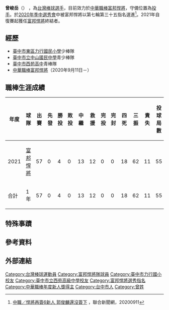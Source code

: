 {{Infobox CPBL player|
|name=曾峻岳|
|image=File:曾峻岳於107年玉山盃.jpg|
|width=300|
|position=投手|
|team=富邦悍將|
|number=60|
|bats=右|
|throws=右|
最快球速：154km/s
|birthdate={{birth_date_and_age|2001|11|7|mf=y}}|
|birthplace={{TWN}}[[臺中市|臺中市]]|
|debutdate=3月14日
|debutyear=2021年
|debutteam=富邦悍將
|statyear=2021年球季
|stat1label=勝投—敗投
|stat1value=4-0
|stat2label=中繼－救援
|stat2value=13-12
|stat3label=三振—四壞
|stat3value=62-16
|stat4label=防禦率
|stat4value=1.80
|teams=<nowiki></nowiki> 
*[[富邦悍將|富邦悍將]]（2020年9月11日－）
|awards=<nowiki></nowiki>
*[[中華職棒年度新人王|中華職棒年度新人王]]（2021）
}}

'''曾峻岳'''（{{bd|2001年|11月7日}}） ，為[[台灣|台灣]][[棒球|棒球]][[選手|選手]]，目前效力於[[中華職棒|中華職棒]][[富邦悍將|富邦悍將]]，守備位置為[[投手|投手]]。於[[中華職棒歷年選秀會#職棒三十一年（2020年）|2020年季中選秀會]]中被富邦悍將以第七輪第三十五指名選進<ref>[https://udn.com/news/story/7001/4851918 中職／悍將再簽6新人 郭俊麟還沒簽下] {{Wayback|url=https://udn.com/news/story/7001/4851918 |date=20210109090924 }}，聯合新聞網，20200911</ref>。2021年自復賽起獲任[[富邦悍將|富邦悍將]]終結者。

==經歷==
*[[臺中市東區力行國民小學|臺中市東區力行國民小學]]少棒隊
*[[臺中市立中山國民中學|臺中市立中山國民中學]]青少棒隊
*[[臺中市|臺中市]][[西苑高中|西苑高中]]青棒隊
*[[中華職棒|中華職棒]][[富邦悍將|富邦悍將]]（2020年9月11日－）

==職棒生涯成績==
{| class="wikitable" width="1000px"
|- align="center"
!年度!!球隊!!出賽!!先發!!勝投!!敗投!!中繼!!救援!!完投!!完封!!四死!!三振!!責失!!投球局數!!自責分率!!被上壘率
|- align="center"
|2021||[[富邦悍將|富邦悍將]]||57||0||4||0||13||12||0||0||18||62||11||55||1.80||0.95
|- style="background:#004a9c;color:#FFFFFF" align="center" 
|合計||1年||57||0||4||0||13||12||0||0||18||62||11||55||1.80||0.95
|}

==特殊事蹟==

== 參考資料 ==
{{reflist}}

==外部連結==
{{台灣棒球維基館}}
{{富邦悍將隊球員名單}}
{{中華職棒年度新人獎}}
{{百世博國際有限公司}}
{{DEFAULTSORT:Tseng Chun Yueh}}
[[Category:台灣棒球運動員|Category:台灣棒球運動員]]
[[Category:富邦悍將隊球員|Category:富邦悍將隊球員]]
[[Category:臺中市力行國小校友|Category:臺中市力行國小校友]]
[[Category:臺中市立西苑高級中學校友|Category:臺中市立西苑高級中學校友]]
[[Category:富邦悍將選秀指名|Category:富邦悍將選秀指名]]
[[Category:中華職棒年度新人獎得主|Category:中華職棒年度新人獎得主]]
[[Category:台中市人|Category:台中市人]]
[[Category:曾姓|Category:曾姓]]